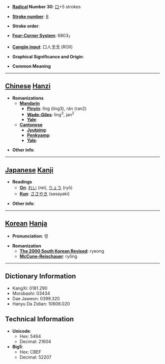 * '''[[Wiktionary:Chinese radical index| Radical]] Number 30''': [[Wiktionary:Chinese radical index 口|口]]+5 strokes

* '''[[Wiktionary:Chinese total strokes index|Stroke number]]''': [[Wiktionary:Chinese total strokes index 8|8]]

* '''Stroke order''': 

* '''[[Wiktionary:Chinese four corner index|Four-Corner System]]''': 6803<sub>7</sub>

* '''[[Wiktionary:Chinese Cangjie index|Cangjie input]]''': 口人戈戈 (ROII)

* '''Graphical Significance and Origin''': 

* '''Common Meaning'''

----

== [[Chinese]] [[Hanzi]] ==

* '''Romanizations'''
** '''[[Mandarin]]'''
*** '''[[Pinyin]]''': lǐng (ling3), rán (ran2)
*** '''[[Wade-Giles]]''': ling<sup>3</sup>, jan<sup>2</sup>
*** '''[[Yale]]''': 
** '''[[Cantonese]]'''
*** '''[[Jyutping]]''':
*** '''[[Penkyamp]]''': 
*** '''[[Yale]]''': 

* '''Other info''': 

----

== [[Japanese]] [[Kanji]] ==

* '''Readings'''
** '''[[On]]''': [[れい]] (rei), [[りょう]] (ryō)
** '''[[Kun]]''': [[ささやき]] (sasayaki)

* '''Other info''':  

----

== [[Korean]] [[Hanja]] ==

* '''Pronunciation''': 령

* '''Romanization'''
** '''[[The 2000 South Korean Revised Romanization|The 2000 South Korean Revised]]''': ryeong
** '''[[McCune-Reischauer]]''': ryŏng

----

== Dictionary Information ==

* KangXi: 0181.290
* Morobashi: 03434
* Dae Jaweon: 0399.320
* Hanyu Da Zidian: 10606.020

== Technical Information ==

* '''Unicode''':
** Hex: 5464
** Decimal: 21604
* '''Big5''':
** Hex: CBEF
** Decimal: 52207